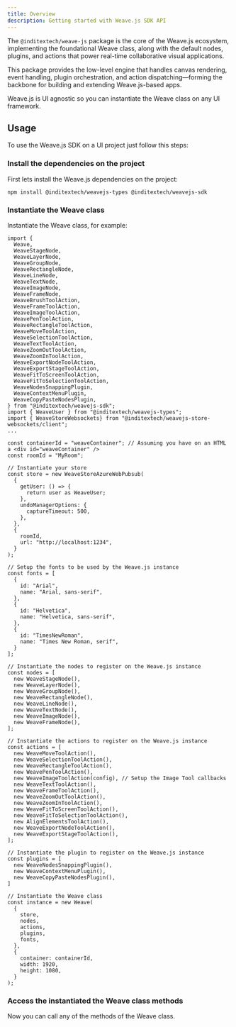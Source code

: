 ```yaml
---
title: Overview
description: Getting started with Weave.js SDK API
---
```



The `@inditextech/weave-js` package is the core of the Weave.js ecosystem, implementing
the foundational Weave class, along with the default nodes, plugins, and actions that power
real-time collaborative visual applications.

This package provides the low-level engine that handles canvas rendering, event handling,
plugin orchestration, and action dispatching—forming the backbone for building and extending
Weave.js-based apps.

Weave.js is UI agnostic so you can instantiate the Weave class on any UI framework.

## Usage

To use the Weave.js SDK on a UI project just follow this steps:

<div className="fd-steps">

<div className="[&_h3]:fd-step">
 
### Install the dependencies on the project

First lets install the Weave.js dependencies on the project:

```shell
npm install @inditextech/weavejs-types @inditextech/weavejs-sdk
```

</div>

<div className="[&_h3]:fd-step">
 
### Instantiate the Weave class

Instantiate the Weave class, for example:

```tsx
import {
  Weave,
  WeaveStageNode,
  WeaveLayerNode,
  WeaveGroupNode,
  WeaveRectangleNode,
  WeaveLineNode,
  WeaveTextNode,
  WeaveImageNode,
  WeaveFrameNode,
  WeaveBrushToolAction,
  WeaveFrameToolAction,
  WeaveImageToolAction,
  WeavePenToolAction,
  WeaveRectangleToolAction,
  WeaveMoveToolAction,
  WeaveSelectionToolAction,
  WeaveTextToolAction,
  WeaveZoomOutToolAction,
  WeaveZoomInToolAction,
  WeaveExportNodeToolAction,
  WeaveExportStageToolAction,
  WeaveFitToScreenToolAction,
  WeaveFitToSelectionToolAction,
  WeaveNodesSnappingPlugin,
  WeaveContextMenuPlugin,
  WeaveCopyPasteNodesPlugin,
} from "@inditextech/weavejs-sdk";
import { WeaveUser } from "@inditextech/weavejs-types";
import { WeaveStoreWebsockets} from "@inditextech/weavejs-store-websockets/client";
...

const containerId = "weaveContainer"; // Assuming you have on an HTML a <div id="weaveContainer" />
const roomId = "MyRoom";

// Instantiate your store
const store = new WeaveStoreAzureWebPubsub(
  {
    getUser: () => {
      return user as WeaveUser;
    },
    undoManagerOptions: {
      captureTimeout: 500,
    },
  },
  {
    roomId,
    url: "http://localhost:1234",
  }
);

// Setup the fonts to be used by the Weave.js instance
const fonts = [
  {
    id: "Arial",
    name: "Arial, sans-serif",
  },
  {
    id: "Helvetica",
    name: "Helvetica, sans-serif",
  },
  {
    id: "TimesNewRoman",
    name: "Times New Roman, serif",
  }
];

// Instantiate the nodes to register on the Weave.js instance
const nodes = [
  new WeaveStageNode(),
  new WeaveLayerNode(),
  new WeaveGroupNode(),
  new WeaveRectangleNode(),
  new WeaveLineNode(),
  new WeaveTextNode(),
  new WeaveImageNode(),
  new WeaveFrameNode(),
];

// Instantiate the actions to register on the Weave.js instance
const actions = [
  new WeaveMoveToolAction(),
  new WeaveSelectionToolAction(),
  new WeaveRectangleToolAction(),
  new WeavePenToolAction(),
  new WeaveImageToolAction(config), // Setup the Image Tool callbacks
  new WeaveTextToolAction(),
  new WeaveFrameToolAction(),
  new WeaveZoomOutToolAction(),
  new WeaveZoomInToolAction(),
  new WeaveFitToScreenToolAction(),
  new WeaveFitToSelectionToolAction(),
  new AlignElementsToolAction(),
  new WeaveExportNodeToolAction(),
  new WeaveExportStageToolAction(),
];

// Instantiate the plugin to register on the Weave.js instance
const plugins = [
  new WeaveNodesSnappingPlugin(),
  new WeaveContextMenuPlugin(),
  new WeaveCopyPasteNodesPlugin(),
]

// Instantiate the Weave class
const instance = new Weave(
  {
    store,
    nodes,
    actions,
    plugins,
    fonts,
  },
  {
    container: containerId,
    width: 1920,
    height: 1080,
  }
);
```

</div>

<div className="[&_h3]:fd-step">
 
### Access the instantiated the Weave class methods

Now you can call any of the methods of the Weave class.

</div>

</div>
